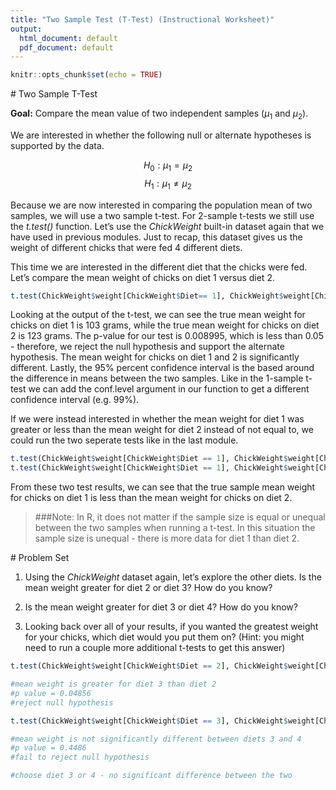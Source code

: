 ---
title: "Two Sample Test (T-Test) (Instructional Worksheet)"
output:
  html_document: default
  pdf_document: default
---

```{r setup, include=FALSE}
knitr::opts_chunk$set(echo = TRUE)
```

<script src="hideOutput.js"></script>

<link rel="stylesheet" type="text/css" href="fold.css">

#\textcolor{blue}{1.1} Two Sample T-Test

**Goal:** Compare the mean value of two independent samples ($\mu_1$ and $\mu_2$). 

We are interested in whether the following null or alternate hypotheses is supported by the data.

$$H_0: \mu_1 = \mu_2$$
$$H_1: \mu_1 \ne \mu_2$$

Because we are now interested in comparing the population mean of two samples, we will use a two sample t-test. For 2-sample t-tests we still use the *t.test()* function. 
Let's use the *ChickWeight* built-in dataset again that we have used in previous modules. Just to recap, this dataset gives us the weight of different chicks that were fed 4 different diets.

This time we are interested in the different diet that the chicks were fed. Let's compare the mean weight of chicks on diet 1 versus diet 2.

```{r eval = FALSE}
t.test(ChickWeight$weight[ChickWeight$Diet== 1], ChickWeight$weight[ChickWeight$Diet==2])
```

Looking at the output of the t-test, we can see the true mean weight for chicks on diet 1 is 103 grams, while the true mean weight for chicks on diet 2 is 123 grams. The p-value for our test is 0.008995, which is less than 0.05 - therefore, we reject the null hypothesis and support the alternate hypothesis. The mean weight for chicks on diet 1 and 2 is significantly different. Lastly, the 95% percent confidence interval is the based around the difference in means between the two samples. Like in the 1-sample t-test we can add the conf.level argument in our function to get a different confidence interval (e.g. 99%). 

If we were instead interested in whether the mean weight for diet 1 was greater or less than the mean weight for diet 2 instead of not equal to, we could run the two seperate tests like in the last module.

```{r eval = FALSE}
t.test(ChickWeight$weight[ChickWeight$Diet == 1], ChickWeight$weight[ChickWeight$Diet == 2], alternative = "less")
t.test(ChickWeight$weight[ChickWeight$Diet == 1], ChickWeight$weight[ChickWeight$Diet == 2], alternative = "greater")
```

From these two test results, we can see that the true sample mean weight for chicks on diet 1 is less than the mean weight for chicks on diet 2. 

>###Note: In R, it does not matter if the sample size is equal or unequal between the two samples when running a t-test. In this situation the sample size is unequal - there is more data for diet 1 than diet 2.

#\textcolor{blue}{1.3} Problem Set

1. Using the *ChickWeight* dataset again, let's explore the other diets. Is the mean weight greater for diet 2 or diet 3? How do you know?

2. Is the mean weight greater for diet 3 or diet 4? How do you know?

3. Looking back over all of your results, if you wanted the greatest weight for your chicks, which diet would you put them on? (Hint: you might need to run a couple more additional t-tests to get this answer)

<div class="fold s">

```{r eval = FALSE}
t.test(ChickWeight$weight[ChickWeight$Diet == 2], ChickWeight$weight[ChickWeight$Diet == 3])

#mean weight is greater for diet 3 than diet 2
#p value = 0.04856
#reject null hypothesis

t.test(ChickWeight$weight[ChickWeight$Diet == 3], ChickWeight$weight[ChickWeight$Diet == 4])

#mean weight is not significantly different between diets 3 and 4
#p value = 0.4486
#fail to reject null hypothesis

#choose diet 3 or 4 - no significant difference between the two
```

</div>

